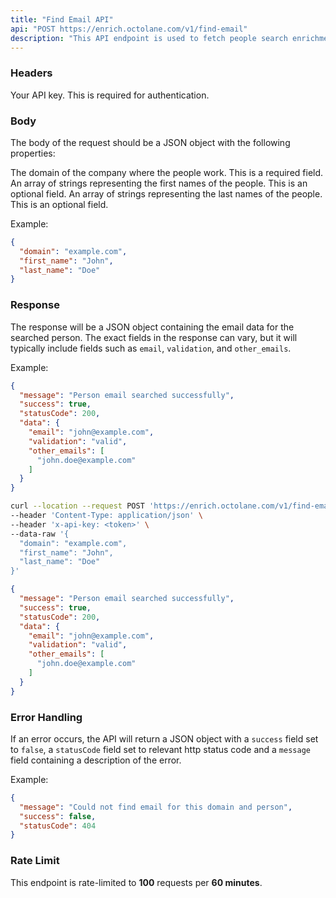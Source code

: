 ```yaml
---
title: "Find Email API"
api: "POST https://enrich.octolane.com/v1/find-email"
description: "This API endpoint is used to fetch people search enrichment data."
---
```


### Headers

<ParamField header="x-api-key" type="string">
  Your API key. This is required for authentication.
</ParamField>

### Body
The body of the request should be a JSON object with the following properties:

<ParamField body="domain" type="string">
  The domain of the company where the people work. This is a required field.
</ParamField>

<ParamField body="first_name" type="string">
  An array of strings representing the first names of the people. This is an optional field.
</ParamField>

<ParamField body="last_name" type="string">
  An array of strings representing the last names of the people. This is an optional field.
</ParamField>

Example:
```json
{
  "domain": "example.com",
  "first_name": "John",
  "last_name": "Doe"
}
```

### Response
The response will be a JSON object containing the email data for the searched person. 
The exact fields in the response can vary, but it will typically include fields such as 
`email`, `validation`, and `other_emails`.

Example:
```json
{
  "message": "Person email searched successfully",
  "success": true,
  "statusCode": 200,
  "data": {
    "email": "john@example.com",
    "validation": "valid",
    "other_emails": [
      "john.doe@example.com"
    ]
  }
}
```

<RequestExample>

```bash Example Request
curl --location --request POST 'https://enrich.octolane.com/v1/find-email' \
--header 'Content-Type: application/json' \
--header 'x-api-key: <token>' \
--data-raw '{
  "domain": "example.com",
  "first_name": "John",
  "last_name": "Doe"
}'
```

</RequestExample>

<ResponseExample>

```json Response
{
  "message": "Person email searched successfully",
  "success": true,
  "statusCode": 200,
  "data": {
    "email": "john@example.com",
    "validation": "valid",
    "other_emails": [
      "john.doe@example.com"
    ]
  }
}
```

</ResponseExample>

### Error Handling
If an error occurs, the API will return a JSON object with a `success` field set to `false`,
a `statusCode` field set to relevant http status code and a `message` field containing a description 
of the error.

Example:
```json
{
  "message": "Could not find email for this domain and person",
  "success": false,
  "statusCode": 404
}
```

### Rate Limit
This endpoint is rate-limited to **100** requests per **60 minutes**.